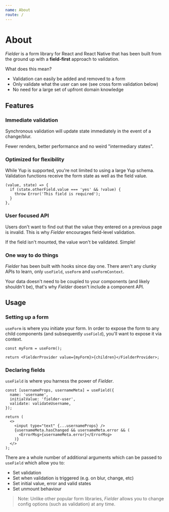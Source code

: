```yaml
---
name: About
route: /
---
```


# About

_Fielder_ is a form library for React and React Native that has been built from the ground up with a **field-first** approach to validation.

What does this mean?

- Validation can easily be added and removed to a form
- Only validate what the user can see (see cross form validation below)
- No need for a large set of upfront domain knowledge

## Features

### Immediate validation

Synchronous validation will update state immediately in the event of a change/blur.

Fewer renders, better performance and no weird "intermediary states".

### Optimized for flexibility

While Yup is supported, you're not limited to using a large Yup schema. Validation functions receive the form state as well as the field value.

```tsx
(value, state) => {
  if (state.otherField.value === 'yes' && !value) {
    throw Error('This field is required');
  }
},
```

### User focused API

Users don't want to find out that the value they entered on a previous page is invalid. This is why _Fielder_ encourages field-level validation.

If the field isn't mounted, the value won't be validated. Simple!

### One way to do things

_Fielder_ has been built with hooks since day one. There aren't any clunky APIs to learn, only `useField`, `useForm` and `useFormContext`.

Your data doesn't need to be coupled to your components (and likely shouldn't be), that's why _Fielder_ doesn't include a component API.

## Usage

### Setting up a form

`useForm` is where you initiate your form. In order to expose the form to any child components (and subsequently `useField`), you'll want to expose it via context.

```tsx
const myForm = useForm();

return <FielderProvider value={myForm}>{children}</FielderProvider>;
```

### Declaring fields

`useField` is where you harness the power of _Fielder_.

```tsx
const [usernameProps, usernameMeta] = useField({
  name: 'username',
  initialValue: 'fielder-user',
  validate: validateUsername,
});

return (
  <>
    <input type="text" {...usernameProps} />
    {usernameMeta.hasChanged && usernameMeta.error && (
      <ErrorMsg>{usernameMeta.error}</ErrorMsg>
    )}
  </>
);
```

There are a whole number of additional arguments which can be passed to `useField` which allow you to:

- Set validation
- Set when validation is triggered (e.g. on blur, change, etc)
- Set initial value, error and valid states
- Set unmount behaviour

> Note: Unlike other popular form libraries, _Fielder_ allows you to change config options (such as validation) at any time.
